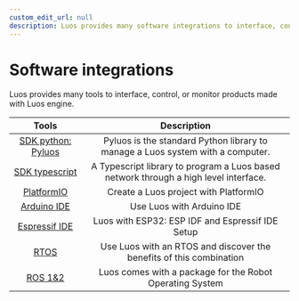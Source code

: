 ```yaml
---
custom_edit_url: null
description: Luos provides many software integrations to interface, control, or monitor products made with Luos engine.
---
```


# Software integrations

Luos provides many tools to interface, control, or monitor products made with Luos engine.

|                        Tools                        | Description |
| :-------------------------------------------------: | :---------: |
|         [SDK python: Pyluos](./pyluos.mdx)          | Pyluos is the standard Python library to manage a Luos system with a computer. |
| [SDK typescript](https://github.com/Luos-io/sdk-ts) | A Typescript library to program a Luos based network through a high level interface. |
|            [PlatformIO](/tutorials/pio)             | Create a Luos project with PlatformIO |
|          [Arduino IDE](/tutorials/arduino)          | Use Luos with Arduino IDE |
|           [Espressif IDE](/tutorials/esp)           | Luos with ESP32: ESP IDF and Espressif IDE Setup |
|             [RTOS](/tutorials/freertos)             | Use Luos with an RTOS and discover the benefits of this combination |
|                [ROS 1&2](./ros.mdx)                 | Luos comes with a package for the Robot Operating System |
